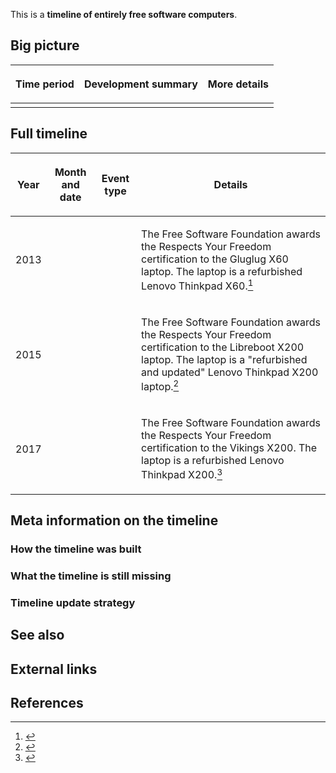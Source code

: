 This is a '''timeline of entirely free software computers'''.

==Big picture==

{| class="wikitable"
! Time period !! Development summary !! More details
|-
|}

==Full timeline==

{| class="sortable wikitable"
! Year !! Month and date !! Event type !! Details
|-
| 2013 || {{dts|December 19}} || || The Free Software Foundation awards the Respects Your Freedom certification to the Gluglug X60 laptop. The laptop is a refurbished Lenovo Thinkpad X60.<ref>{{cite web |url=https://www.fsf.org/news/gluglug-x60-laptop-now-certified-to-respect-your-freedom |title=Gluglug X60 Laptop now certified to Respect Your Freedom |publisher=Free Software Foundation |accessdate=June 10, 2017}}</ref>
|-
| 2015 || {{dts|January 29}} || || The Free Software Foundation awards the Respects Your Freedom certification to the Libreboot X200 laptop. The laptop is a "refurbished and updated" Lenovo Thinkpad X200 laptop.<ref>{{cite web |url=https://www.fsf.org/news/libreboot-x200-laptop-now-fsf-certified-to-respect-your-freedom |title=Libreboot X200 laptop now FSF-certified to respect your freedom |publisher=Free Software Foundation |accessdate=June 10, 2017}}</ref>
|-
| 2017 || {{dts|March 6}} || || The Free Software Foundation awards the Respects Your Freedom certification to the Vikings X200. The laptop is a refurbished Lenovo Thinkpad X200.<ref>{{cite web |url=https://www.fsf.org/news/three-devices-from-vikings-gmbh-now-fsf-certified-to-respect-your-freedom |title=Three devices from Vikings GmbH now FSF-certified to respect your freedom |publisher=Free Software Foundation |accessdate=June 10, 2017}}</ref>
|}

==Meta information on the timeline==

===How the timeline was built===

===What the timeline is still missing===

===Timeline update strategy===

==See also==

==External links==

==References==

{{Reflist|30em}}
